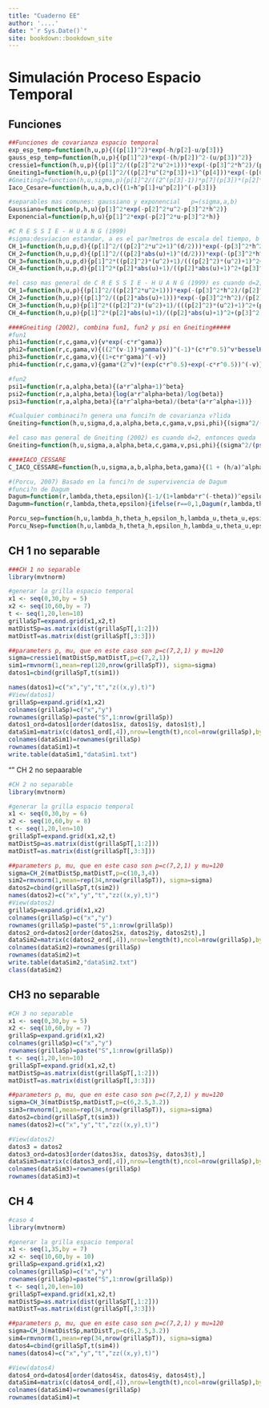 ```yaml
--- 
title: "Cuaderno EE"
author: '....'
date: "`r Sys.Date()`"
site: bookdown::bookdown_site
---
```


# Simulación Proceso Espacio Temporal

## Funciones

```r
##Funciones de covarianza espacio temporal
exp_esp_temp=function(h,u,p){((p[1])^2)*exp(-h/p[2]-u/p[3])}
gauss_esp_temp=function(h,u,p){(p[1]^2)*exp(-(h/p[2])^2-(u/p[3])^2)}
cressie1=function(h,u,p){(p[1]^2/((p[2]^2*u^2+1)))*exp(-(p[3]^2*h^2)/(p[2]^2*u^2+1))}
Gneiting1=function(h,u,p){p[1]^2/((p[2]*u^(2*p[3])+1)^(p[4]))*exp(-(p[6]*h^(2*p[5]))/((p[2]*u^(2*p[3])+1)^(p[4]*p[5])))}
#Gneiting2=function(h,u,sigma,p){p[1]^2/((2^(p[3]-1))*p[7](p[3])*(p[2]*u^(2*p[3])+1)^(p[4]+p[5]))*(((p[6]*h)/((p[2]*u^(2*[3])+1)^(p[5]/2)))^p[3])*besselK(((p[6]*h)/((p[2]*u^(2*[3])+1)^(p[5]/2))),p[3])}
Iaco_Cesare=function(h,u,a,b,c){(1+h^p[1]+u^p[2])^(-p[3])}
```

```r
#separables mas comunes: gaussiano y exponencial   p=(sigma,a,b)
Gaussiano=function(p,h,u){p[1]^2*exp(-p[2]^2*u^2-p[3]^2*h^2)}
Exponencial=function(p,h,u){p[1]^2*exp(-p[2]^2*u-p[3]^2*h)}
```

```r
#C R E S S I E - H U A N G (1999)
#sigma:desviacion estandar, a es el par?metros de escala del tiempo, b es el par?metros de escala del espacio, d es la dimensi?n espacial; a,b positivos
CH_1=function(h,u,p,d){(p[1]^2/((p[2]^2*u^2+1)^(d/2)))*exp(-(p[3]^2*h^2)/(p[2]^2*u^2+1))}
CH_2=function(h,u,p,d){(p[1]^2/((p[2]*abs(u)+1)^(d/2)))*exp(-(p[3]^2*h^2)/(p[2]*abs(u)+1))}
CH_3=function(h,u,p,d){p[1]^2*((p[2]^2)*(u^2)+1)/(((p[2]^2)*(u^2)+1)^2+(p[3]^2)*h^2)^((d+1)/2)}
CH_4=function(h,u,p,d){p[1]^2*(p[2]*abs(u)+1)/((p[2]*abs(u)+1)^2+(p[3]^2)*h^2)^((d+1)/2)}
```

```r
#el caso mas general de C R E S S I E - H U A N G (1999) es cuando d=2, entonces queda
CH_1=function(h,u,p){(p[1]^2/((p[2]^2*u^2+1)))*exp(-(p[3]^2*h^2)/(p[2]^2*u^2+1))}
CH_2=function(h,u,p){(p[1]^2/((p[2]*abs(u)+1)))*exp(-(p[3]^2*h^2)/(p[2]*abs(u)+1))}
CH_3=function(h,u,p){p[1]^2*((p[2]^2)*(u^2)+1)/(((p[2]^2)*(u^2)+1)^2+(p[3]^2)*h^2)^((3)/2)}
CH_4=function(h,u,p){p[1]^2*(p[2]*abs(u)+1)/((p[2]*abs(u)+1)^2+(p[3]^2)*h^2)^((3)/2)}
```

```r
####Gneiting (2002), combina fun1, fun2 y psi en Gneiting#####
#fun1
phi1=function(r,c,gama,v){v*exp(-c*r^gama)}                                            #c>0, 0<gama<=1, siempre v=1
phi2=function(r,c,gama,v){((2^(v-1))*gamma(v))^(-1)*(c*r^0.5)^v*besselK(c*r^0.5,v)}    #c>0, v>0
phi3=function(r,c,gama,v){(1+c*r^gama)^(-v)}                                           #c>0, 0<gama<=1, v>0
phi4=function(r,c,gama,v){gama*(2^v)*(exp(c*r^0.5)+exp(-c*r^0.5))^(-v)}                #c>0, v>0, siempre gama=1
```

```r
#fun2
psi1=function(r,a,alpha,beta){(a*r^alpha+1)^beta}                                      #a>0, 0<alpha<=1, 0<=beta<=1
psi2=function(r,a,alpha,beta){log(a*r^alpha+beta)/log(beta)}                           #a>0, beta>1,  0<alpha<=1
psi3=function(r,a,alpha,beta){(a*r^alpha+beta)/(beta*(a*r^alpha+1))}                   #a>0, 0<beta<=1   0<alpha<=1  
```

```r
#Cualquier combinaci?n genera una funci?n de covarianza v?lida
Gneiting=function(h,u,sigma,d,a,alpha,beta,c,gama,v,psi,phi){(sigma^2/(psi((abs(u)^2),a,alpha,beta))^(d/2))*phi(h^2/(psi(abs(u)^2,a,alpha,beta)),c,gama,v)}
```

```r
#el caso mas general de Gneiting (2002) es cuando d=2, entonces queda
Gneiting=function(h,u,sigma,a,alpha,beta,c,gama,v,psi,phi){(sigma^2/(psi((abs(u)^2),a,alpha,beta)))*phi(h^2/(psi(abs(u)^2,a,alpha,beta)),c,gama,v)}
```

```r
####IACO_CESSARE
C_IACO_CESSARE=function(h,u,sigma,a,b,alpha,beta,gama){(1 + (h/a)^alpha + (u/b)^beta)^(-gama)}
```

```r
#(Porcu, 2007) Basado en la funci?n de supervivencia de Dagum 
#funci?n de Dagum
Dagum=function(r,lambda,theta,epsilon){1-1/(1+lambda*r^(-theta))^epsilon}                                                                                     #lamdba, theta in (0,7), epsilon in (0,7)
Dagumm=function(r,lambda,theta,epsilon){ifelse(r==0,1,Dagum(r,lambda,theta,epsilon))}

Porcu_sep=function(h,u,lambda_h,theta_h,epsilon_h,lambda_u,theta_u,epsilon_u){Dagumm(h,lambda_h,theta_h,epsilon_h)*Dagumm(u,lambda_u,theta_u,epsilon_u)}      
Porcu_Nsep=function(h,u,lambda_h,theta_h,epsilon_h,lambda_u,theta_u,epsilon_u,vartheta){vartheta*Dagumm(h,lambda_h,theta_h,epsilon_h)+(1-vartheta)*Dagumm(u,lambda_u,theta_u,epsilon_u)}
```

## CH 1 no separable

```r
###CH 1 no separable
library(mvtnorm)
```

```r
#generar la grilla espacio temporal
x1 <- seq(0,30,by = 5)
x2 <- seq(10,60,by = 7)
t <- seq(1,20,len=10) 
grillaSpT=expand.grid(x1,x2,t)
matDistSp=as.matrix(dist(grillaSpT[,1:2]))
matDistT=as.matrix(dist(grillaSpT[,3:3]))
```

```r
##parameters p, mu, que en este caso son p=c(7,2,1) y mu=120
sigma=cressie1(matDistSp,matDistT,p=c(7,2,1))
sim1=rmvnorm(1,mean=rep(120,nrow(grillaSpT)), sigma=sigma)
datos1=cbind(grillaSpT,t(sim1))
```

```r
names(datos1)=c("x","y","t","z((x,y),t)")
#View(datos1)
grillaSp=expand.grid(x1,x2)
colnames(grillaSp)=c("x","y")
rownames(grillaSp)=paste("S",1:nrow(grillaSp))
datos1_ord=datos1[order(datos1$x, datos1$y, datos1$t),]
dataSim1=matrix(c(datos1_ord[,4]),nrow=length(t),ncol=nrow(grillaSp),byrow=F)
colnames(dataSim1)=rownames(grillaSp)
rownames(dataSim1)=t
write.table(dataSim1,"dataSim1.txt")
```

"" CH 2 no sepaarable

```r
#CH 2 no separable
library(mvtnorm)
```

```r
#generar la grilla espacio temporal 
x1 <- seq(0,30,by = 6)
x2 <- seq(10,60,by = 8)
t <- seq(1,20,len=10) 
grillaSpT=expand.grid(x1,x2,t)
matDistSp=as.matrix(dist(grillaSpT[,1:2]))
matDistT=as.matrix(dist(grillaSpT[,3:3]))
```

```r
##parameters p, mu, que en este caso son p=c(7,2,1) y mu=120
sigma=CH_2(matDistSp,matDistT,p=c(10,3,4))
sim2=rmvnorm(1,mean=rep(34,nrow(grillaSpT)), sigma=sigma)
datos2=cbind(grillaSpT,t(sim2))
names(datos2)=c("x","y","t","zz((x,y),t)")
#View(datos2)
grillaSp=expand.grid(x1,x2)
colnames(grillaSp)=c("x","y")
rownames(grillaSp)=paste("S",1:nrow(grillaSp))
datos2_ord=datos2[order(datos2$x, datos2$y, datos2$t),]
dataSim2=matrix(c(datos2_ord[,4]),nrow=length(t),ncol=nrow(grillaSp),byrow=F)
colnames(dataSim2)=rownames(grillaSp)
rownames(dataSim2)=t
write.table(dataSim2,"dataSim2.txt")
class(dataSim2)
```

## CH3 no separable
```r
#CH 3 no separable
x1 <- seq(0,30,by = 5)
x2 <- seq(10,60,by = 7)
grillaSp=expand.grid(x1,x2)
colnames(grillaSp)=c("x","y")
rownames(grillaSp)=paste("S",1:nrow(grillaSp))
t <- seq(1,20,len=10) 
grillaSpT=expand.grid(x1,x2,t)
matDistSp=as.matrix(dist(grillaSpT[,1:2]))
matDistT=as.matrix(dist(grillaSpT[,3:3]))
```

```r
##parameters p, mu, que en este caso son p=c(7,2,1) y mu=120
sigma=CH_3(matDistSp,matDistT,p=c(6,2.5,3.2))
sim3=rmvnorm(1,mean=rep(34,nrow(grillaSpT)), sigma=sigma)
datos2=cbind(grillaSpT,t(sim3))
names(datos2)=c("x","y","t","zz((x,y),t)")
```

```r
#View(datos2)
datos3 = datos2
datos3_ord=datos3[order(datos3$x, datos3$y, datos3$t),]
dataSim3=matrix(c(datos3_ord[,4]),nrow=length(t),ncol=nrow(grillaSp),byrow=F)
colnames(dataSim3)=rownames(grillaSp)
rownames(dataSim3)=t
```

## CH 4
```r
#caso 4
library(mvtnorm)
```

```r
#generar la grilla espacio temporal
x1 <- seq(1,35,by = 7)
x2 <- seq(10,60,by = 10)
grillaSp=expand.grid(x1,x2)
colnames(grillaSp)=c("x","y")
rownames(grillaSp)=paste("S",1:nrow(grillaSp))
t <- seq(1,20,len=10) 
grillaSpT=expand.grid(x1,x2,t)
matDistSp=as.matrix(dist(grillaSpT[,1:2]))
matDistT=as.matrix(dist(grillaSpT[,3:3]))
```

```r
##parameters p, mu, que en este caso son p=c(7,2,1) y mu=120
sigma=CH_3(matDistSp,matDistT,p=c(6,2.5,3.2))
sim4=rmvnorm(1,mean=rep(34,nrow(grillaSpT)), sigma=sigma)
datos4=cbind(grillaSpT,t(sim4))
names(datos4)=c("x","y","t","zz((x,y),t)")
```

```r
#View(datos4)
datos4_ord=datos4[order(datos4$x, datos4$y, datos4$t),]
dataSim4=matrix(c(datos4_ord[,4]),nrow=length(t),ncol=nrow(grillaSp),byrow=F)
colnames(dataSim4)=rownames(grillaSp)
rownames(dataSim4)=t
```




